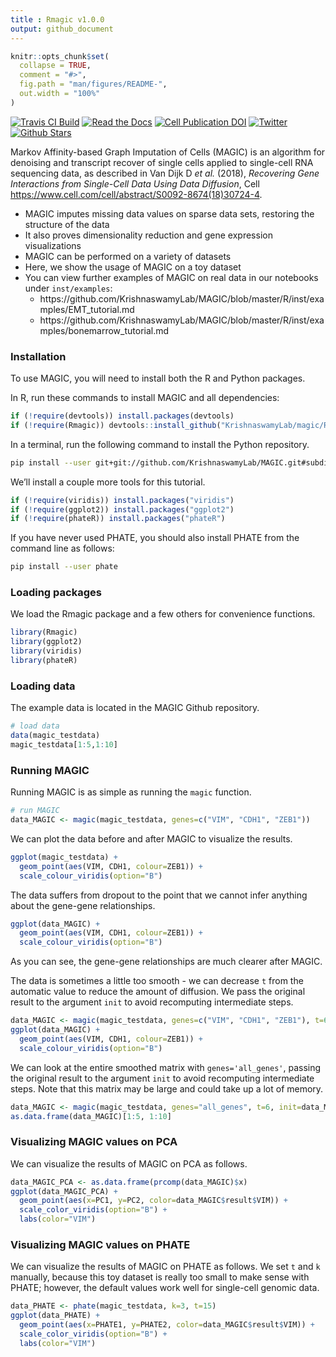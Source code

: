```yaml
---
title : Rmagic v1.0.0
output: github_document
---
```


<!-- README.md is generated from README.Rmd. Please edit that file -->

```r
knitr::opts_chunk$set(
  collapse = TRUE,
  comment = "#>",
  fig.path = "man/figures/README-",
  out.width = "100%"
)
```

[![Travis CI Build](https://api.travis-ci.com/KrishnaswamyLab/MAGIC.svg?branch=master)](https://travis-ci.com/KrishnaswamyLab/MAGIC)
[![Read the Docs](https://img.shields.io/readthedocs/magic.svg)](https://magic.readthedocs.io/)
[![Cell Publication DOI](https://zenodo.org/badge/DOI/10.1016/j.cell.2018.05.061.svg)](https://doi.org/10.1016/j.cell.2018.05.061)
[![Twitter](https://img.shields.io/twitter/follow/KrishnaswamyLab.svg?style=social&label=Follow)](https://twitter.com/KrishnaswamyLab)
[![Github Stars](https://img.shields.io/github/stars/KrishnaswamyLab/MAGIC.svg?style=social&label=Stars)](https://github.com/KrishnaswamyLab/MAGIC/)


Markov Affinity-based Graph Imputation of Cells (MAGIC) is an algorithm for denoising and transcript recover of single cells applied to single-cell RNA sequencing data, as described in Van Dijk D *et al.* (2018), *Recovering Gene Interactions from Single-Cell Data Using Data Diffusion*, Cell <https://www.cell.com/cell/abstract/S0092-8674(18)30724-4>.

* MAGIC imputes missing data values on sparse data sets, restoring the structure of the data
* It also proves dimensionality reduction and gene expression visualizations
* MAGIC can be performed on a variety of datasets
* Here, we show the usage of MAGIC on a toy dataset
* You can view further examples of MAGIC on real data in our notebooks under `inst/examples`:
    * https://github.com/KrishnaswamyLab/MAGIC/blob/master/R/inst/examples/EMT_tutorial.md
    * https://github.com/KrishnaswamyLab/MAGIC/blob/master/R/inst/examples/bonemarrow_tutorial.md

### Installation

To use MAGIC, you will need to install both the R and Python packages.

In R, run these commands to install MAGIC and all dependencies:

```r
if (!require(devtools)) install.packages(devtools)
if (!require(Rmagic)) devtools::install_github("KrishnaswamyLab/magic/R")
```

In a terminal, run the following command to install the Python repository.

```bash
pip install --user git+git://github.com/KrishnaswamyLab/MAGIC.git#subdirectory=python
```

We'll install a couple more tools for this tutorial.

```r
if (!require(viridis)) install.packages("viridis")
if (!require(ggplot2)) install.packages("ggplot2")
if (!require(phateR)) install.packages("phateR")
```

If you have never used PHATE, you should also install PHATE from the command line as follows:

```bash
pip install --user phate
```

### Loading packages

We load the Rmagic package and a few others for convenience functions.

```r
library(Rmagic)
library(ggplot2)
library(viridis)
library(phateR)
```

### Loading data

The example data is located in the MAGIC Github repository.

```r
# load data
data(magic_testdata)
magic_testdata[1:5,1:10]
```

### Running MAGIC

Running MAGIC is as simple as running the `magic` function.

```r
# run MAGIC
data_MAGIC <- magic(magic_testdata, genes=c("VIM", "CDH1", "ZEB1"))
```

We can plot the data before and after MAGIC to visualize the results.

```r
ggplot(magic_testdata) +
  geom_point(aes(VIM, CDH1, colour=ZEB1)) +
  scale_colour_viridis(option="B")
```

The data suffers from dropout to the point that we cannot infer anything about the gene-gene relationships.

```r
ggplot(data_MAGIC) +
  geom_point(aes(VIM, CDH1, colour=ZEB1)) +
  scale_colour_viridis(option="B")
```

As you can see, the gene-gene relationships are much clearer after MAGIC. 

The data is sometimes a little too smooth - we can decrease `t` from the automatic value to reduce the amount of diffusion. We pass the original result to the argument `init` to avoid recomputing intermediate steps.

```r
data_MAGIC <- magic(magic_testdata, genes=c("VIM", "CDH1", "ZEB1"), t=6, init=data_MAGIC)
ggplot(data_MAGIC) +
  geom_point(aes(VIM, CDH1, colour=ZEB1)) +
  scale_colour_viridis(option="B")
```


We can look at the entire smoothed matrix with `genes='all_genes'`, passing the original result to the argument `init` to avoid recomputing intermediate steps. Note that this matrix may be large and could take up a lot of memory.

```r
data_MAGIC <- magic(magic_testdata, genes="all_genes", t=6, init=data_MAGIC)
as.data.frame(data_MAGIC)[1:5, 1:10]
```

### Visualizing MAGIC values on PCA

We can visualize the results of MAGIC on PCA as follows.

```r
data_MAGIC_PCA <- as.data.frame(prcomp(data_MAGIC)$x)
ggplot(data_MAGIC_PCA) +
  geom_point(aes(x=PC1, y=PC2, color=data_MAGIC$result$VIM)) +
  scale_color_viridis(option="B") +
  labs(color="VIM")
```


### Visualizing MAGIC values on PHATE

We can visualize the results of MAGIC on PHATE as follows. We set `t` and `k` manually, because this toy dataset is really too small to make sense with PHATE; however, the default values work well for single-cell genomic data.

```r
data_PHATE <- phate(magic_testdata, k=3, t=15)
ggplot(data_PHATE) +
  geom_point(aes(x=PHATE1, y=PHATE2, color=data_MAGIC$result$VIM)) +
  scale_color_viridis(option="B") +
  labs(color="VIM")
```

